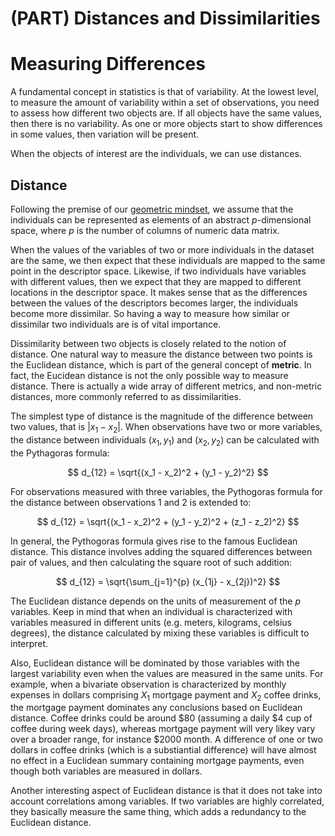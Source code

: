 # (PART) Distances and Dissimilarities {-}

# Measuring Differences {#dissimilarites}

A fundamental concept in statistics is that of variability. At the lowest level, to measure the amount of variability within a set of observations, you need to assess how different two objects are. If all objects have the same values, then there is no variability. As one or more objects start to show differences in some values, then variation will be present.

When the objects of interest are the individuals, we can use distances.


## Distance

Following the premise of our [geometric mindset](#duality), we assume that the individuals can be represented as elements of an abstract $p$-dimensional space, where $p$ is the number of columns of numeric data matrix.

When the values of the variables of two or more individuals in the dataset are the same, we then expect that these individuals are mapped to the same point in the descriptor space. Likewise, if two individuals have variables with different values, then we expect that they are mapped to different locations in the descriptor space. It makes sense that as the differences between the values of the descriptors becomes larger, the individuals become more dissimilar. So having a way to measure how similar or dissimilar two individuals are is of vital importance.

Dissimilarity between two objects is closely related to the notion of distance. One natural way to measure the distance between two points is the Euclidean distance, which is part of the general concept of __metric__. In fact, the Eucidean distance is not the only possible way to measure distance. There is actually a wide array of different metrics, and non-metric distances, more commonly referred to as dissimilarities.







The simplest type of distance is the magnitude of the difference between two values, that is $|x_1 - x_2|$. When observations have two or more variables, the distance between individuals $(x_1, y_1)$ and $(x_2, y_2)$ can be calculated with the Pythagoras formula:

$$
d_{12} = \sqrt{(x_1 - x_2)^2 + (y_1 - y_2)^2}
$$

For observations measured with three variables, the Pythogoras formula for the distance between observations 1 and 2 is extended to:

$$
d_{12} = \sqrt{(x_1 - x_2)^2 + (y_1 - y_2)^2 + (z_1 - z_2)^2}
$$

In general, the Pythogoras formula gives rise to the famous Euclidean distance. This distance involves adding the squared differences between pair of values, and then calculating the square root of such addition:

$$
d_{12} = \sqrt{\sum_{j=1}^{p} (x_{1j} - x_{2j})^2}
$$

The Euclidean distance depends on the units of measurement of the $p$ variables. Keep in mind that when an individual is characterized with variables measured in different units (e.g. meters, kilograms, celsius degrees), the distance calculated by mixing these variables is difficult to interpret.

Also, Euclidean distance will be dominated by those variables with the largest variability even when the values are measured in the same units. For example, when a bivariate observation is characterized by monthly expenses in dollars comprising $X_1$ mortgage payment and $X_2$ coffee drinks, the mortgage payment dominates any conclusions based on Euclidean distance. Coffee drinks could be around $80 (assuming a daily $4 cup of coffee during week days), whereas mortgage payment will very likey vary over a broader range, for instance $2000 month. A difference of one or two dollars in coffee drinks (which is a substiantial difference) will have almost no effect in a Euclidean summary containing mortgage payments, even though both variables are measured in dollars.

Another interesting aspect of Euclidean distance is that it does not take into account correlations among variables. If two variables are highly correlated, they basically measure the same thing, which adds a redundancy to the Euclidean distance.


